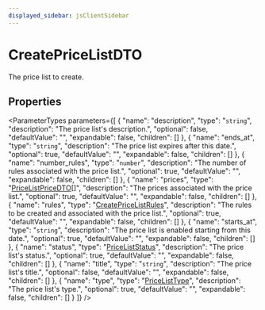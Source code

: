 ```yaml
---
displayed_sidebar: jsClientSidebar
---
```



# CreatePriceListDTO

The price list to create.

## Properties

<ParameterTypes parameters={[
  {
    "name": "description",
    "type": "`string`",
    "description": "The price list's description.",
    "optional": false,
    "defaultValue": "",
    "expandable": false,
    "children": []
  },
  {
    "name": "ends_at",
    "type": "`string`",
    "description": "The price list expires after this date.",
    "optional": true,
    "defaultValue": "",
    "expandable": false,
    "children": []
  },
  {
    "name": "number_rules",
    "type": "`number`",
    "description": "The number of rules associated with the price list.",
    "optional": true,
    "defaultValue": "",
    "expandable": false,
    "children": []
  },
  {
    "name": "prices",
    "type": "[PriceListPriceDTO](internal.internal-1.PricingTypes.PriceListPriceDTO.mdx)[]",
    "description": "The prices associated with the price list.",
    "optional": true,
    "defaultValue": "",
    "expandable": false,
    "children": []
  },
  {
    "name": "rules",
    "type": "[CreatePriceListRules](internal.internal-1.PricingTypes.CreatePriceListRules.mdx)",
    "description": "The rules to be created and associated with the price list.",
    "optional": true,
    "defaultValue": "",
    "expandable": false,
    "children": []
  },
  {
    "name": "starts_at",
    "type": "`string`",
    "description": "The price list is enabled starting from this date.",
    "optional": true,
    "defaultValue": "",
    "expandable": false,
    "children": []
  },
  {
    "name": "status",
    "type": "[PriceListStatus](../enums/internal.internal-1.PricingTypes.PriceListStatus.mdx)",
    "description": "The price list's status.",
    "optional": true,
    "defaultValue": "",
    "expandable": false,
    "children": []
  },
  {
    "name": "title",
    "type": "`string`",
    "description": "The price list's title.",
    "optional": false,
    "defaultValue": "",
    "expandable": false,
    "children": []
  },
  {
    "name": "type",
    "type": "[PriceListType](../enums/internal.internal-1.PricingTypes.PriceListType.mdx)",
    "description": "The price list's type.",
    "optional": true,
    "defaultValue": "",
    "expandable": false,
    "children": []
  }
]} />
